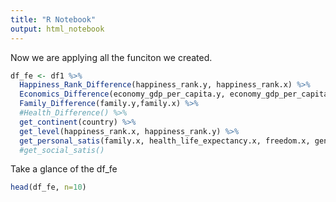 ```yaml
---
title: "R Notebook"
output: html_notebook
---
```


Now we are applying all the funciton we created. 
```r
df_fe <- df1 %>% 
  Happiness_Rank_Difference(happiness_rank.y, happiness_rank.x) %>% 
  Economics_Difference(economy_gdp_per_capita.y, economy_gdp_per_capita.x) %>%
  Family_Difference(family.y,family.x) %>% 
  #Health_Difference() %>% 
  get_continent(country) %>% 
  get_level(happiness_rank.x, happiness_rank.y) %>% 
  get_personal_satis(family.x, health_life_expectancy.x, freedom.x, generosity.x) #%>% 
  #get_social_satis()
```

Take a glance of the df_fe
```r
head(df_fe, n=10)
```

